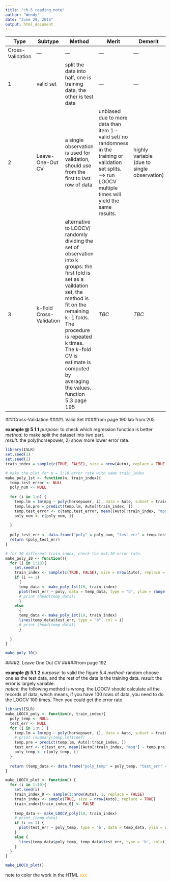 ```yaml
---
title: "ch-5_reading_note"
author: "Wendy"
date: "June 29, 2016"
output: html_document
---
```


| Type | Subtype | Method | Merit | Demerit | modeling |
| --- | --- | --- | --- | --- | --- |
| Cross-Validation | --- | --- | --- | ---| --- |
| 1 | valid set | split the data into half, one is training data, the other is test data | --- | --- | --- |
| 2 | Leave-One-Out CV | a single observation is used for validation, should use from the first to last row of data | unbiased due to more data than item 1 - valid set/ no randomness in the training or validation set splits. ==> run LOOCV multiple times will yield the same results.  | highly variable (due to single observation) | can be used with any kind of predictive modeling, like logistic regression/ linear discriminant analysis |
| 3 | k-Fold Cross-Validation | alternative to LOOCV/ randomly dividing the set of observation into k groups: the first fold is set as a vaildation set, the method is fit on the remaining k-1 folds. The procedure is repeated k times. The k-fold CV is estimate is computed by averaging the values. function 5.3 page 195| *TBC* | *TBC* | *TBC* |


###Cross-Validation
####1. Valid Set
####from page 190 lab from 205 

**example @ 5.1.1**
*purpose:* to check which regression function is better  
*method:* to make split the dataset into two part.   
*result:* the poly(horsepower, 2) show more lower error rate. 
```r
library(ISLR)
set.seed(1)
set.seed(2)
train_index = sample(c(TRUE, FALSE), size = nrow(Auto), replace = TRUE, prob = c(.5, .5))

# make the plot for n = 1:10 error rate with same train_index
make_poly_1st <- function(n, train_index){
  temp.test_error <- NULL
  poly_num <- NULL
  
  for (i in 1:n) {
    temp.lm = lm(mpg ~ poly(horsepower, i), data = Auto, subset = train_index)
    temp.lm.pre = predict(temp.lm, Auto[!train_index, ])
    temp.test_error <- c(temp.test_error, mean((Auto[!train_index, "mpg"] - temp.lm.pre)^2))
    poly_num <- c(poly_num, i)
    
  }
  
  poly_test_err <- data.frame("poly" = poly_num, "test_err" = temp.test_error)
  return (poly_test_err)
}

# for 10 different train_index, check the n=1:10 error rate. 
make_poly_10 <- function(){
  for (i in 1:10){
    set.seed(i)
    train_index <- sample(c(TRUE, FALSE), size = nrow(Auto), replace = TRUE, prob = c(.5, .5))
    if (i == 1)
      {
      temp_data <- make_poly_1st(10, train_index)
      plot(test_err ~ poly, data = temp_data, type = "b", ylim = range(15, 28))
      # print (head(temp_data))
      }
    else
      {
      temp_data <- make_poly_1st(10, train_index)
      lines(temp_data$test_err, type = "b", col = i)
      # print (head(temp_data))
      }
    
  }
}

make_poly_10()
```

####2. Leave One Out CV 
#####from page 192

**example @ 5.1.2**
*purpose:* to valid the figure 5.4
*method:* random choose one as the test data, and the rest of the data is the training data. 
*result:* the error is largely variable.   
*notice:* the following method is wrong. the LOOCV should calculate all the records of data, which means, if you have 100 rows of data, you need to do the LOOCV 100 times. Then you could get the error rate. 
```r
library(ISLR)
make_LOOCV_poly <- function(n, train_index){
  poly_temp <- NULL
  test_err <- NULL
  for (i in 1:n ) {
    temp.lm = lm(mpg ~ poly(horsepower, i), data = Auto, subset = train_index)
    # print (summary(temp.lm)$coef)
    temp.pre = predict(temp.lm, Auto[!train_index, ])
    test_err <- c(test_err, mean((Auto[!train_index, "mpg"] - temp.pre)^2))
    poly_temp <- c(poly_temp, i)
  }
  
  return (temp_data <- data.frame("poly_temp" = poly_temp, "test_err" = test_err))
}

make_LOOCV_plot <- function() {
  for (i in 1:10){
    set.seed(i)
    train_index_0 <- sample(1:nrow(Auto), 1, replace = FALSE)
    train_index <- sample(TRUE, size = nrow(Auto), replace = TRUE)
    train_index[train_index_0] <- FALSE
    
    temp_data <- make_LOOCV_poly(10, train_index)
    # print (temp_data)
    if (i == 1) {
      plot(test_err ~ poly_temp, type = 'b', data = temp_data, ylim = range(0, 150), xlim = range(0, 12))
    }
    else {
      lines(temp_data$poly_temp, temp_data$test_err, type = 'b', col=i)
    }
  }
}

make_LOOCV_plot()

```

note to color the work in the HTML
<span style="color:orange"> xxx </span>  
